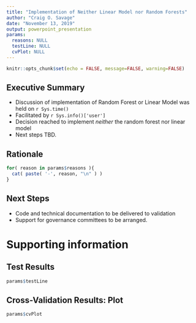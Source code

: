 ```yaml
---
title: "Implementation of Neither Linear Model nor Random Forests"
author: "Craig O. Savage"
date: "November 13, 2019"
output: powerpoint_presentation
params:
  reasons: NULL
  testLine: NULL
  cvPlot: NULL
---
```



```r
knitr::opts_chunk$set(echo = FALSE, message=FALSE, warning=FALSE)
```

## Executive Summary

- Discussion of implementation of Random Forest or Linear Model was held on `r Sys.time()`
- Facilitated by `r Sys.info()['user']`
- Decision reached to implement *neither* the random forest nor linear model
- Next steps TBD.

## Rationale

```r
for( reason in params$reasons ){
  cat( paste( '-', reason, "\n" ) )
}
```

## Next Steps

- Code and technical documentation to be delivered to validation
- Support for governance committees to be arranged.

# Supporting information

## Test Results
```r
params$testLine
```

## Cross-Validation Results: Plot
```r
params$cvPlot
```
